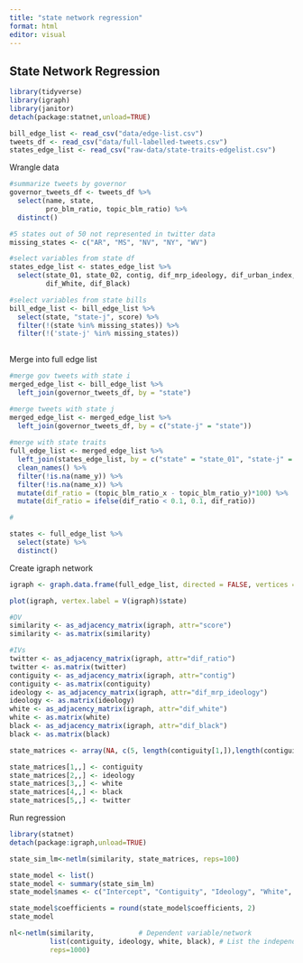 ```yaml
---
title: "state network regression"
format: html
editor: visual
---
```


## State Network Regression

```r
library(tidyverse)
library(igraph)
library(janitor)
detach(package:statnet,unload=TRUE)

bill_edge_list <- read_csv("data/edge-list.csv")
tweets_df <- read_csv("data/full-labelled-tweets.csv")
states_edge_list <- read_csv("raw-data/state-traits-edgelist.csv")
```

Wrangle data
```r
#summarize tweets by governor
governor_tweets_df <- tweets_df %>% 
  select(name, state, 
         pro_blm_ratio, topic_blm_ratio) %>% 
  distinct() 

#5 states out of 50 not represented in twitter data
missing_states <- c("AR", "MS", "NV", "NY", "WV")

#select variables from state df
states_edge_list <- states_edge_list %>% 
  select(state_01, state_02, contig, dif_mrp_ideology, dif_urban_index, 
         dif_White, dif_Black)

#select variables from state bills 
bill_edge_list <- bill_edge_list %>% 
  select(state, "state-j", score) %>% 
  filter(!(state %in% missing_states)) %>% 
  filter(!('state-j' %in% missing_states))
  
```

Merge into full edge list
```r
#merge gov tweets with state i 
merged_edge_list <- bill_edge_list %>% 
  left_join(governor_tweets_df, by = "state")  

#merge tweets with state j
merged_edge_list <- merged_edge_list %>% 
  left_join(governor_tweets_df, by = c("state-j" = "state"))
  
#merge with state traits
full_edge_list <- merged_edge_list %>% 
  left_join(states_edge_list, by = c("state" = "state_01", "state-j" = "state_02")) %>% 
  clean_names() %>% 
  filter(!is.na(name_y)) %>% 
  filter(!is.na(name_x)) %>% 
  mutate(dif_ratio = (topic_blm_ratio_x - topic_blm_ratio_y)*100) %>% 
  mutate(dif_ratio = ifelse(dif_ratio < 0.1, 0.1, dif_ratio))

#

states <- full_edge_list %>% 
  select(state) %>% 
  distinct() 

```

Create igraph network
```r
igraph <- graph.data.frame(full_edge_list, directed = FALSE, vertices = states)

plot(igraph, vertex.label = V(igraph)$state)

#DV
similarity <- as_adjacency_matrix(igraph, attr="score")
similarity <- as.matrix(similarity)

#IVs
twitter <- as_adjacency_matrix(igraph, attr="dif_ratio")
twitter <- as.matrix(twitter)
contiguity <- as_adjacency_matrix(igraph, attr="contig")
contiguity <- as.matrix(contiguity)
ideology <- as_adjacency_matrix(igraph, attr="dif_mrp_ideology")
ideology <- as.matrix(ideology)
white <- as_adjacency_matrix(igraph, attr="dif_white")
white <- as.matrix(white)
black <- as_adjacency_matrix(igraph, attr="dif_black")
black <- as.matrix(black)

state_matrices <- array(NA, c(5, length(contiguity[1,]),length(contiguity[1,]))) 

state_matrices[1,,] <- contiguity
state_matrices[2,,] <- ideology
state_matrices[3,,] <- white
state_matrices[4,,] <- black
state_matrices[5,,] <- twitter
```

Run regression
```r
library(statnet)
detach(package:igraph,unload=TRUE)

state_sim_lm<-netlm(similarity, state_matrices, reps=100)

state_model <- list()
state_model <- summary(state_sim_lm)
state_model$names <- c("Intercept", "Contiguity", "Ideology", "White", "Black", "Twitter")

state_model$coefficients = round(state_model$coefficients, 2)
state_model

nl<-netlm(similarity,           # Dependent variable/network
          list(contiguity, ideology, white, black), # List the independent variables/networks
          reps=1000) 
```

